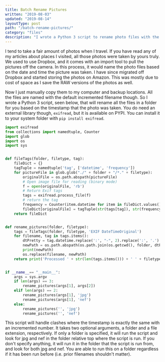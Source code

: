 ```yaml
---
title: Batch Rename Pictures
written: "2019-08-03"
updated: "2019-08-14"
layoutType: post
path: "/batch-rename-pictures/"
category: "files"
description: "I wrote a Python 3 script to rename photo files with the timestamp that they were taken."
---
```


I tend to take a fair amount of photos when I travel. If you have read any of my articles about places I visited, all those photos were taken by yours truly. We used to use Dropbox, and it comes with an import tool to pull the pictures off the camera. In this process, it would name the photo files based on the date and time the picture was taken. I have since migrated off Dropbox and started storing the photos on Amazon. This was mostly due to cost of space as I save the RAW versions of the photos as well.

Now I just manually copy them to my computer and backup locations. All the files are named with the default incremented filename though. So I wrote a Python 3 script, seen below, that will rename all the files in a folder for you based on the timestamp that the photo was taken. You do need an external library though, `exifread`, but it is available on PYPI. You can install it to your system folder with `pip install exifread`.

```python
import exifread
from collections import namedtuple, Counter
import glob
import os
import sys


def fileTags(folder, filetype, tag):
    fileDict = {}
    tagTuple = namedtuple('tag', ['datetime', 'frequency'])
    for pictureFile in glob.glob("./" + folder + "/*." + filetype):   
        originalFile = os.path.abspath(pictureFile)     
        # Open image file for reading (binary mode)
        f = open(originalFile, 'rb')
        # Return Exif tags
        tags = exifread.process_file(f)
        # return the tag
        frequency = Counter(item.datetime for item in fileDict.values())
        fileDict[originalFile] = tagTuple(str(tags[tag]), str(frequency[str(tags[tag])]))
    return fileDict


def rename_pictures(folder, filetype):
    tags = fileTags(folder, filetype, 'EXIF DateTimeOriginal')
    for filename, tag in tags.items():
        dtPretty = tag.datetime.replace(':', "-", 2).replace(':', '.')
        newPath = os.path.abspath(os.path.join(os.getcwd(), folder, dtPretty + '.' + tag.frequency + '.' + filetype))
        print(newPath)
        os.replace(filename, newPath)
    return print('Processed ' + str(len(tags.items())) + ' ' + filetype + ' files.')


if __name__== "__main__":
    args = sys.argv
    if len(args) == 3:
        rename_pictures(args[1], args[2])
    elif len(args) == 2:
        rename_pictures(args[1], 'jpg')
        rename_pictures(args[1], 'nef')
    else:
        rename_pictures('', 'jpg')
        rename_pictures('', 'nef')

```

This script will handle clashes where the timestamp is exactly the same with an incremented number. It takes two optional arguments, a folder and a file extension, respectively. If only a folder is specified, it will run the script and look for jpg and nef in the folder relative top where the script is run. If you don't specify anything, it will run it in the folder that the script is run from, and look for both jpg and nef. You are able to run this on a folder regardless if it has been run before (i.e. prior filenames shouldn't matter).
